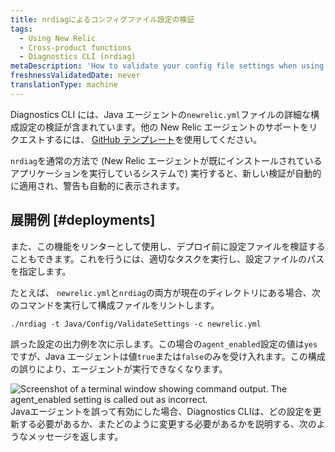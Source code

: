 ```yaml
---
title: nrdiagによるコンフィグファイル設定の検証
tags:
  - Using New Relic
  - Cross-product functions
  - Diagnostics CLI (nrdiag)
metaDescription: 'How to validate your config file settings when using New Relic Diagnostics (nrdiag); for example, with deployments.'
freshnessValidatedDate: never
translationType: machine
---
```


Diagnostics CLI には、Java エージェントの`newrelic.yml`ファイルの詳細な構成設定の検証が含まれています。他の New Relic エージェントのサポートをリクエストするには、 [GitHub テンプレート](https://github.com/newrelic/newrelic-diagnostics-cli/issues/new?assignees=&labels=enhancement%2C+needs-triage&template=enhancement.md&title=)を使用してください。

`nrdiag`を通常の方法で (New Relic エージェントが既にインストールされているアプリケーションを実行しているシステムで) 実行すると、新しい検証が自動的に適用され、警告も自動的に表示されます。

## 展開例 [#deployments]

また、この機能をリンターとして使用し、デプロイ前に設定ファイルを検証することもできます。これを行うには、適切なタスクを実行し、設定ファイルのパスを指定します。

たとえば、 `newrelic.yml`と`nrdiag`の両方が現在のディレクトリにある場合、次のコマンドを実行して構成ファイルをリントします。

```shell
./nrdiag -t Java/Config/ValidateSettings -c newrelic.yml
```

誤った設定の出力例を次に示します。この場合の`agent_enabled`設定の値は`yes`ですが、Java エージェントは値`true`または`false`のみを受け入れます。この構成の誤りにより、エージェントが実行できなくなります。

<img title="agent_enabled.png" alt="Screenshot of a terminal window showing command output. The agent_enabled setting is called out as incorrect." src="/images/agent_enabled.webp" />

<figcaption>
  Javaエージェントを誤って有効にした場合、Diagnostics CLIは、どの設定を更新する必要があるか、またどのように変更する必要があるかを説明する、次のようなメッセージを返します。
</figcaption>